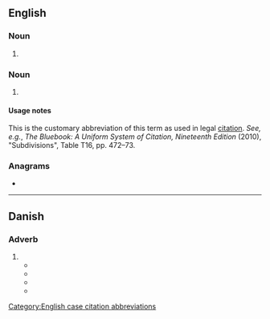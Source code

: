 {{also|pt|Pt|PT|pT|.pt|-pt'|p.t|p.t.}}
==English==

===Noun===
{{head|en|noun}}

# {{alternative form of|en|pt}}

===Noun===
{{en-noun|?}}

# {{lb|en|legal}} {{abbreviation of|en|part}}

====Usage notes====
This is the customary abbreviation of this term as used in legal [[citation]]. ''See, e.g.'', ''The Bluebook: A Uniform System of Citation, Nineteenth Edition'' (2010), "Subdivisions", Table T16, pp. 472–73.

===Anagrams===
* {{anagrams|en|a=pt|TP|tp}}

[[Category:English case citation abbreviations]]

----

==Danish==

===Adverb===
{{da-adv}}

# {{alt form|da|p.t.}}
#* {{quote-book|da|year=2008|title=Mulighederne for driftsøkonomiske analyser af en reduceret pesticidanvendelse i de nordiske lande|page=21|publisher=Nordic Council of Ministers|isbn=9789289317702
|passage=Modellen er en normativ model, som pt. ikke er fuldt kalibreret til det nuværende pesticidforbrug og planteværnspraksis i norsk landbruget{{sic}}, den kan pt. ikke håndtere reducerede doser ...}}
#* {{quote-book|da|year=2016|author=Jeanette Olsen|title=Jeg er på ingen måde træt af at skide.|publisher=BoD – Books on Demand|isbn=9788771705775|page=101
|passage=Og jeg må sige at det gør at jeg pt. ikke ved hvilken vej jeg skal vælge, ...}}
#* {{quote-book|da|year=2016|author=Lotte Heise|title=Kan du nå det?|publisher=Lindhardt og Ringhof|isbn=9788711505175
|passage=... hvorfor de skal i skole, hvem de pt. er bange for, eller hvem de pt. ikke kan lege med, ...}}
#* {{quote-book|da|year=2014|author=Bente Dalsbæk|title=Med eller uden skræl: debatbog om drengeomskæring|publisher=DreamLitt|isbn=9788771710151
|passage=Derfor er der pt. ikke et samlet overblik over antal eller eventuelle komplikationer.}}